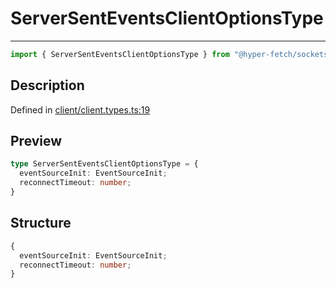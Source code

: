 

# ServerSentEventsClientOptionsType

<div class="api-docs__separator" data-reactroot="">

---

</div><div class="api-docs__import" data-reactroot="">

```ts
import { ServerSentEventsClientOptionsType } from "@hyper-fetch/sockets"
```

</div><div class="api-docs__section">

## Description

</div><div class="api-docs__description"><span class="api-docs__do-not-parse">



</span></div><p class="api-docs__definition">

Defined in [client/client.types.ts:19](https://github.com/BetterTyped/hyper-fetch/blob/993719ed/packages/sockets/src/client/client.types.ts#L19)

</p><div class="api-docs__section">

## Preview

</div><div class="api-docs__preview type">

```ts
type ServerSentEventsClientOptionsType = {
  eventSourceInit: EventSourceInit; 
  reconnectTimeout: number; 
}
```

</div><div class="api-docs__section">

## Structure

</div><div class="api-docs__returns">

```ts
{
  eventSourceInit: EventSourceInit;
  reconnectTimeout: number;
}
```

</div>